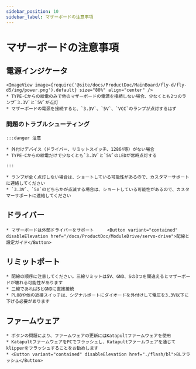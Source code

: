```yaml
---
sidebar_position: 10
sidebar_label: マザーボードの注意事項
---
```






# マザーボードの注意事項

## 電源インジケータ
    <ImageView image={require('@site/docs/ProductDoc/MainBoard/fly-d/fly-d5/img/power.png').default} size="80%" align="center" />
    * TYPE-Cからの給電のみで他のマザーボードの電源を接続しない場合、少なくとも2つのランプ`3.3V`と`5V`が点灯
    * マザーボードの電源を接続すると、`3.3V`、`5V`、`VCC`のランプが点灯するはず

### 問題のトラブルシューティング


    :::danger 注意

    * 外付けデバイス（ドライバー、リミットスイッチ、12864等）がない場合
    * TYPE-Cからの給電だけで少なくとも`3.3V`と`5V`のLEDが常時点灯する

    :::

    * ランプが全く点灯しない場合は、ショートしている可能性があるので、カスタマーサポートに連絡してください
    * `3.3V`、`5V`のどちらかが点滅する場合は、ショートしている可能性があるので、カスタマーサポートに連絡してください

## ドライバー

    * マザーボードは外部ドライバーをサポート     <Button variant="contained" disableElevation href="/docs/ProductDoc/ModuleDrive/servo-drive">配線と設定ガイド</Button>

## リミットポート

    * 配線の順序に注意してください。三線リミットは5V、GND、Sの3つを間違えるとマザーボードが壊れる可能性があります
    * 二線であればSとGNDに直接接続
    * PL08や他の近接スイッチは、シグナルポートにダイオードを外付けして電圧を3.3V以下に下げる必要があります

## ファームウェア

    * ボタンの問題により、ファームウェアの更新にはKatapultファームウェアを使用
    * KatapultファームウェアをPCでフラッシュし、Katapultファームウェアを通じてklipperをフラッシュすることをお勧めします
    * <Button variant="contained" disableElevation href="./flash/bl">BLフラッシュ</Button>